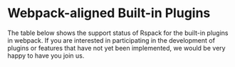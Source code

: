 
# Webpack-aligned Built-in Plugins

The table below shows the support status of Rspack for the built-in plugins in webpack. If you are interested in participating in the development of plugins or features that have not yet been implemented, we would be very happy to have you join us.

<PluginSupportStatusTable />
